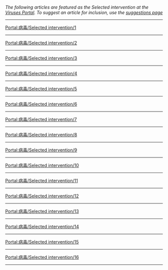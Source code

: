 ''The following articles are featured as the Selected intervention at the [[Portal:病毒|Viruses Portal]]. To suggest an article for inclusion, use the [[Portal:病毒/Suggest|suggestions page]]''
<hr>
[[Portal:病毒/Selected_intervention/1|Portal:病毒/Selected intervention/1]]

{{Portal:病毒/Selected intervention/1}}
<hr>
[[Portal:病毒/Selected_intervention/2|Portal:病毒/Selected intervention/2]]

{{Portal:病毒/Selected intervention/2}}
<hr>
[[Portal:病毒/Selected_intervention/3|Portal:病毒/Selected intervention/3]]

{{Portal:病毒/Selected intervention/3}}
<hr>
[[Portal:病毒/Selected_intervention/4|Portal:病毒/Selected intervention/4]]

{{Portal:病毒/Selected intervention/4}}
<hr>
[[Portal:病毒/Selected_intervention/5|Portal:病毒/Selected intervention/5]]

{{Portal:病毒/Selected intervention/5}}
<hr>
[[Portal:病毒/Selected_intervention/6|Portal:病毒/Selected intervention/6]]

{{Portal:病毒/Selected intervention/6}}
<hr>
[[Portal:病毒/Selected_intervention/7|Portal:病毒/Selected intervention/7]]

{{Portal:病毒/Selected intervention/7}}
<hr>
[[Portal:病毒/Selected_intervention/8|Portal:病毒/Selected intervention/8]]

{{Portal:病毒/Selected intervention/8}}
<hr>
[[Portal:病毒/Selected_intervention/9|Portal:病毒/Selected intervention/9]]

{{Portal:病毒/Selected intervention/9}}
<hr>
[[Portal:病毒/Selected_intervention/10|Portal:病毒/Selected intervention/10]]

{{Portal:病毒/Selected intervention/10}}
<hr>
[[Portal:病毒/Selected_intervention/11|Portal:病毒/Selected intervention/11]]

{{Portal:病毒/Selected intervention/11}}
<hr>
[[Portal:病毒/Selected_intervention/12|Portal:病毒/Selected intervention/12]]

{{Portal:病毒/Selected intervention/12}}
<hr>
[[Portal:病毒/Selected_intervention/13|Portal:病毒/Selected intervention/13]]

{{Portal:病毒/Selected intervention/13}}
<hr>
[[Portal:病毒/Selected_intervention/14|Portal:病毒/Selected intervention/14]]

{{Portal:病毒/Selected intervention/14}}
<hr>
[[Portal:病毒/Selected_intervention/15|Portal:病毒/Selected intervention/15]]

{{Portal:病毒/Selected intervention/15}}
<hr>
[[Portal:病毒/Selected_intervention/16|Portal:病毒/Selected intervention/16]]

{{Portal:病毒/Selected intervention/16}}
<hr>